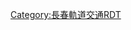{{Routemap
| title = 长春轨道交通2號線
| title-color = #ffff
| title-bg = {{长春轨道交通颜色|2}}
| collapsible = no
| inline = <includeonly>yes</includeonly>
| map =
utKBHFa~~[[汽车公园站|汽车公园]]
utBHF~~[[捷达大路站|捷达大路]]
\utSTR\uYRDe~~ ~~ ~~ ~~[[西湖车辆段]]
\utBHF\utSTRa~~ ~~[[西湖站 (长春)|西湖]]
\\utKRWg+l\utKRWr\CONTg~~ ~~ ~~ ~~{{rmr|Licon=u|[[哈大客运专线]]往[[大连北站]]}}
\\utBHF\\STR~~ ~~[[双丰站 (长春)|双丰]]
TRAM\LDER\utBHF!~HUBaq\uKBHFa!~HUBq\BHF!~HUBeq~~ ~~[[长春西站站|长春西站]]~~[[长春有轨电车]][[长春公交55路|55路]]~~{{rint|cn|rail}}[[长春西站]]
uCONTgq\uSTRq\utKRZ\uSTRr\STR~~ ~~ ~~ ~~{{rmr|Licon=L|[[长影站|长影]]}}
\\utSTR\\CONT2+g~~ ~~ ~~ ~~{{rmr|Licon=lr|[[哈大客运专线]]往[[哈尔滨西站]]}}
utBHF~~ ~~[[兴隆堡站|兴隆堡]]
utBHF~~ ~~[[西环城路站|西环城路]]
utBHF~~ ~~[[和平大街站|和平大街]]
uCONTgq\uSTRq\BLc2!~utKRZ\KBL3!~uBHFq\uCONTfq~~ ~~ ~~ ~~[[长春有轨电车]][[长春公交54路|54路]][[景阳大路站]]，{{rmr|Licon=L|Ricon=R|[[长影站|长影]]|[[西安大路站|西安大路]]}}
TRAM\KBL1!~utBHF\BLc4~~ ~~[[万福街站|万福街]]
utBHF~~ ~~[[景阳广场站|景阳广场]]
HUBrg\utBHF!~HUBeq\~~ ~~[[解放桥站|解放桥]]~~{{长春轨道交通线路名|3|N}}
CONTgq\STRq!~HUB\umtKRZ\STRq\CONTfq~~ ~~ ~~ ~~{{rmr|Licon=L|Ricon=R|[[京哈铁路]]}}
uCONTgq\uBHFq!~HUBe\utKRZ\uSTRq\uCONTfq~~ ~~ ~~ ~~{{rmr|Licon=L|Ricon=R|[[长影世纪城站|长影世纪城]]|[[伪满皇宫站|伪满皇宫]]}}
utBHF~~ ~~[[建设广场站|建设广场]]
utBHF~~ ~~[[文化广场站|文化广场]]
utCONTgq\utSTRq\utSTRc2!~utTINTt\utABZq+3\utCONTfq~~ ~~[[解放大路站|解放大路]]~~{{长春轨道交通线路名|1|N}}~~{{rmr|Licon=L|Ricon=R|[[红嘴子站|红嘴子]]|[[北环城路站|北环城路]]}}
\utABZg+1\utSTRc4!~POINTER4~~ ~~ ~~ ~~联络线往{{长春轨道交通线路名|1}}
utBHF~~ ~~[[平阳街站|平阳街]]
utBHF~~ ~~[[南关站|南关]]
WASSERq\utKRZW\WASSERq~~ ~~ ~~ ~~[[伊通河]]
uhCONTgq\uhSTRq\utTINTh\uhSTRq\uhCONTfq~~ ~~[[吉林大路站|吉林大路]]~~{{长春轨道交通线路名|4|N}}~~{{rmr|Licon=L|Ricon=R|[[天工路站|天工路]]|[[长春站北站|长春站北]]}}
utBHF~~ ~~[[东盛大街站|东盛大街]]
utBHF~~ ~~[[东环城路站|东环城路]]
utBHF~~ ~~[[长青站 (长春)|长青]]
utKBHFxe~~ ~~[[东方广场站|东方广场]]
uextBHF~~ ~~{{Dim|[[东枢纽站|东枢纽]]}}
uextBHF~~ ~~{{Dim|[[三道村西站|三道村西]]}}
uextBHF~~ ~~{{Dim|[[三道村东站|三道村东]]}}
uextBHF~~ ~~{{Dim|[[赵家岗西站|赵家岗西]]}}
uextBHF~~ ~~{{Dim|[[赵家岗站|赵家岗]]}}
uextBHF~~ ~~{{Dim|[[赵家岗东站|赵家岗东]]}}
uextENDEe
| bottom = {{navbar|长春轨道交通RDT/2}}
}}
<noinclude>
{{Rdt intro|[[长春轨道交通2号线]]}}
[[Category:長春軌道交通RDT]]
</noinclude>